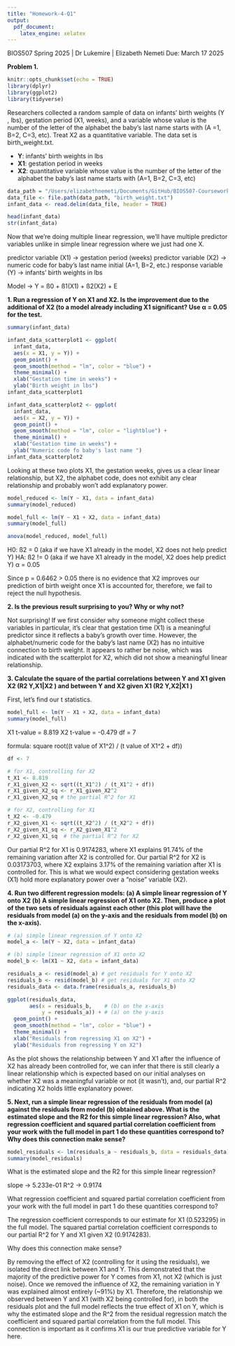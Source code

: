 ```yaml
---
title: "Homework-4-Q1"
output: 
  pdf_document:
    latex_engine: xelatex
---
```


BIOS507 Spring 2025 | Dr Lukemire | Elizabeth Nemeti
Due: March 17 2025

**Problem 1.**

```r
knitr::opts_chunk$set(echo = TRUE)
library(dplyr)
library(ggplot2)
library(tidyverse)
```

Researchers collected a random sample of data on infants’ birth weights (Y , lbs), gestation period (X1, weeks), and a variable whose value is the number of the letter of the alphabet the
baby’s last name starts with (A =1, B=2, C=3, etc). Treat X2 as a quantitative variable.
The data set is birth_weight.txt.

- **Y**:  infants’ birth weights in lbs
- **X1**: gestation period in weeks
- **X2**: quantitative variable whose value is the number of the letter of the alphabet the baby’s last name starts with (A=1, B=2, C=3, etc)

```r
data_path = "/Users/elizabethnemeti/Documents/GitHub/BIOS507-Coursework/Homeworks/Homework-4/"
data_file <- file.path(data_path, "birth_weight.txt")
infant_data <- read.delim(data_file, header = TRUE)

head(infant_data)
str(infant_data)
```

Now that we're doing multiple linear regression, we'll have multiple predictor variables unlike in simple linear regression where we just had one X. 

predictor variable (X1) -> gestation period (weeks)
predictor variable (X2) -> numeric code for baby’s last name initial (A=1, B=2, etc.)
response variable (Y) -> infants’ birth weights in lbs

Model -> Y = ß0 + ß1(X1) + ß2(X2) + E

**1. Run a regression of Y on X1 and X2. Is the improvement due to the additional of X2 (to a model already including X1 significant? Use α = 0.05 for the test. **

```r
summary(infant_data)

infant_data_scatterplot1 <- ggplot(
  infant_data, 
  aes(x = X1, y = Y)) +
  geom_point() +
  geom_smooth(method = "lm", color = "blue") +
  theme_minimal() +
  xlab("Gestation time in weeks") +
  ylab("Birth weight in lbs")
infant_data_scatterplot1

infant_data_scatterplot2 <- ggplot(
  infant_data, 
  aes(x = X2, y = Y)) +
  geom_point() +
  geom_smooth(method = "lm", color = "lightblue") +
  theme_minimal() +
  xlab("Gestation time in weeks") +
  ylab("Numeric code fo baby's last name ")
infant_data_scatterplot2
```
Looking at these two plots X1, the gestation weeks, gives us a clear linear relationship, but X2, the alphabet code, does not exhibit any clear relationship and probably won’t add explanatory power.

```r
model_reduced <- lm(Y ~ X1, data = infant_data)
summary(model_reduced)

model_full <- lm(Y ~ X1 + X2, data = infant_data)
summary(model_full)
```

```r
anova(model_reduced, model_full)
```
H0: ß2 = 0 (aka if we have X1 already in the model, X2 does not help predict Y)
HA: ß2 != 0 (aka if we have X1 already in the model, X2 does help predict Y)
α = 0.05

Since p = 0.6462 > 0.05 there is no evidence that X2 improves our prediction of birth weight once X1 is accounted for, therefore, we fail to reject the null hypothesis.

**2. Is the previous result surprising to you? Why or why not? **

Not surprising! If we first consider why someone might collect these variables in particular, it’s clear that gestation time (X1) is a meaningful predictor since it reflects a baby’s growth over time. However, the alphabet/numeric code for the baby’s last name (X2) has no intuitive connection to birth weight. It appears to rather be noise, which was indicated with the scatterplot for X2, which did not show a meaningful linear relationship.

**3. Calculate the square of the partial correlations between Y and X1 given X2 (R2 Y,X1|X2 ) and between Y and X2 given X1 (R2 Y,X2|X1 ) **

First, let's find our t statistics. 
```r
model_full <- lm(Y ~ X1 + X2, data = infant_data)
summary(model_full)
```
X1 t-value = 8.819
X2 t-value = -0.479
df = 7

formula: square root((t value of X1^2) / (t value of X1^2 + df))

```r
df <- 7

# for X1, controlling for X2
t_X1 <- 8.819
r_X1_given_X2 <- sqrt((t_X1^2) / (t_X1^2 + df))
r_X1_given_X2_sq <- r_X1_given_X2^2
r_X1_given_X2_sq # the partial R^2 for X1

# for X2, controlling for X1
t_X2 <- -0.479
r_X2_given_X1 <- sqrt((t_X2^2) / (t_X2^2 + df))
r_X2_given_X1_sq <- r_X2_given_X1^2
r_X2_given_X1_sq  # the partial R^2 for X2
```

Our partial R^2 for X1 is 0.9174283, where X1 explains 91.74% of the remaining variation after X2 is controlled for. Our partial R^2 for X2 is 0.03173703, where X2 explains 3.17% of the remaining variation after X1 is controlled for. This is what we would expect considering gestation weeks (X1) hold more explanatory power over a "noise" variable (X2). 

**4. Run two different regression models: (a) A simple linear regression of Y onto X2 (b) A simple linear regression of X1 onto X2. Then, produce a plot of the two sets of residuals against each other (this plot will have the residuals from model (a) on the y-axis and the residuals from model (b) on the x-axis). **

```r
# (a) simple linear regression of Y onto X2
model_a <- lm(Y ~ X2, data = infant_data)

# (b) simple linear regression of X1 onto X2
model_b <- lm(X1 ~ X2, data = infant_data)

residuals_a <- resid(model_a) # get residuals for Y onto X2
residuals_b <- resid(model_b) # get residuals for X1 onto X2
residuals_data <- data.frame(residuals_a, residuals_b)

ggplot(residuals_data, 
       aes(x = residuals_b,    # (b) on the x-axis
           y = residuals_a)) + # (a) on the y-axis
  geom_point() + 
  geom_smooth(method = "lm", color = "blue") +
  theme_minimal() +
  xlab("Residuals from regressing X1 on X2") +
  ylab("Residuals from regressing Y on X2")
```
As the plot shows the relationship between Y and X1 after the influence of X2 has already been controlled for, we can infer that there is still clearly a linear relationship which is expected based on our initial analyses on whether X2 was a meaningful variable or not (it wasn't), and, our partial R^2 indicating X2 holds little explanatory power. 

**5. Next, run a simple linear regression of the residuals from model (a) against the residuals from model (b) obtained above. What is the estimated slope and the R2 for this simple linear regression? Also, what regression coefficient and squared partial correlation coefficient from your work with the full model in part 1 do these quantities correspond to? Why does this connection make sense? **

```r
model_residuals <- lm(residuals_a ~ residuals_b, data = residuals_data)
summary(model_residuals)
```
What is the estimated slope and the R2 for this simple linear regression? 

slope -> 5.233e-01
R^2 -> 0.9174

What regression coefficient and squared partial correlation coefficient from your work with the full model in part 1 do these quantities correspond to? 

The regression coefficient corresponds to our estimate for X1 (0.523295) in the full model. 
The squared partial correlation coefficient corresponds to our partial R^2 for Y and X1 given X2 (0.9174283).

Why does this connection make sense?

By removing the effect of X2 (controlling for it using the residuals), we isolated the direct link between X1 and Y. This demonstrated that the majority of the predictive power for Y comes from X1, not X2 (which is just noise). Once we removed the influence of X2, the remaining variation in Y was explained almost entirely (~91%) by X1. Therefore, the relationship we observed between Y and X1 (with X2 being controlled for), in both the residuals plot and the full model reflects the true effect of X1 on Y, which is why the estimated slope and the R^2 from the residual regression match the coefficient and squared partial correlation from the full model. This connection is important as it confirms X1 is our true predictive variable for Y here.
